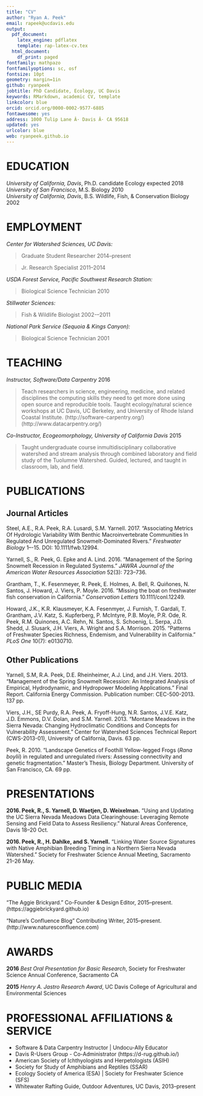 ```yaml
---
title: "CV"
author: "Ryan A. Peek"
email: rapeek@ucdavis.edu
output:
  pdf_document:
    latex_engine: pdflatex
    template: rap-latex-cv.tex
  html_document:
    df_print: paged
fontfamily: mathpazo
fontfamilyoptions: sc, osf
fontsize: 10pt
geometry: margin=1in
github: ryanpeek
jobtitle: PhD Candidate, Ecology, UC Davis
keywords: RMarkdown, academic CV, template
linkcolor: blue
orcid: orcid.org/0000-0002-9577-6885
fontawesome: yes
address: 1000 Tulip Lane Â· Davis Â· CA 95618
updated: yes
urlcolor: blue
web: ryanpeek.github.io
---
```


# EDUCATION

*University of California, Davis*, Ph.D. candidate Ecology \hfill expected 2018  
*University of San Francisco*, M.S. Biology \hfill 2010  
*University of California, Davis*, B.S. Wildlife, Fish, & Conservation Biology \hfill 2002  

# EMPLOYMENT

*Center for Watershed Sciences, UC Davis:*

 > Graduate Student Researcher \hfill 2014--present

 > Jr. Research Specialist \hfill 2011--2014

*USDA Forest Service, Pacific Southwest Research Station:*

 > Biological Science Technician \hfill 2010

*Stillwater Sciences:*

 > Fish & Wildlife Biologist \hfill 2002-–2011

*National Park Service (Sequoia & Kings Canyon):*

 > Biological Science Technician \hfill 2001  

# TEACHING

*Instructor, Software/Data Carpentry* \hfill 2016

> Teach researchers in science, engineering, medicine, and related disciplines the computing skills they need to get more done using open source and reproducible tools. Taught ecology/natural science workshops at UC Davis, UC Berkeley, and University of Rhode Island Coastal Institute. (http://software-carpentry.org/) (http://www.datacarpentry.org/)
  
*Co-Instructor, Ecogeomorphology, University of California Davis* \hfill 2015

> Taught undergraduate course inmultidisciplinary collaborative watershed and stream analysis through combined laboratory and field study of the Tuolumne Watershed. Guided, lectured, and taught in classroom, lab, and field.

# PUBLICATIONS

## **Journal Articles**

Steel, A.E., R.A. Peek, R.A. Lusardi, S.M. Yarnell. 2017. "Associating Metrics Of Hydrologic Variability With Benthic Macroinvertebrate Communities In Regulated And Unregulated Snowmelt-Dominated Rivers." *Freshwater Biology* 1–-15. DOI: 10.1111/fwb.12994.

Yarnell, S., R. Peek, G. Epke and A. Lind. 2016. "Management of the Spring Snowmelt Recession in Regulated Systems." *JAWRA Journal of the American Water Resources Association* 52(3): 723--736.

Grantham, T., K. Fesenmeyer, R. Peek, E. Holmes, A. Bell, R. Quiñones, N. Santos, J. Howard, J. Viers, P. Moyle. 2016. "Missing the boat on freshwater fish conservation in California." *Conservation Letters* 10.1111/conl.12249.

Howard, J.K., K.R. Klausmeyer, K.A. Fesenmyer, J. Furnish, T. Gardali, T. Grantham, J.V. Katz, S. Kupferberg, P. McIntyre, P.B. Moyle, P.R. Ode, R. Peek, R.M. Quinones, A.C. Rehn, N. Santos, S. Schoenig, L. Serpa, J.D. Shedd, J. Slusark, J.H. Viers, A. Wright and S.A. Morrison. 2015. "Patterns of Freshwater Species Richness, Endemism, and Vulnerability in California." *PLoS One* 10(7): e0130710.

## **Other Publications**

Yarnell, S.M, R.A. Peek, D.E. Rheinheimer, A.J. Lind, and J.H. Viers. 2013. "Management of the Spring Snowmelt Recession: An Integrated Analysis of Empirical, Hydrodynamic, and Hydropower Modeling Applications." Final Report. California Energy Commission. Publication number: CEC-500-2013. 137 pp.

Viers, J.H., SE Purdy, R.A. Peek, A. Fryoff-Hung, N.R. Santos, J.V.E. Katz, J.D. Emmons, D.V. Dolan, and S.M. Yarnell. 2013. "Montane Meadows in the Sierra Nevada: Changing Hydroclimatic Conditions and Concepts for Vulnerability Assessment." Center for Watershed Sciences Technical Report (CWS-2013-01), University of California, Davis. 63 pp.

Peek, R. 2010. "Landscape Genetics of Foothill Yellow-legged Frogs (*Rana boylii*) in regulated and unregulated rivers: Assessing connectivity and genetic fragmentation." Master’s Thesis, Biology Department. University of San Francisco, CA. 69 pp.

# PRESENTATIONS

**2016. Peek, R., S. Yarnell, D. Waetjen, D. Weixelman.** "Using and Updating the UC Sierra Nevada Meadows Data Clearinghouse: Leveraging Remote Sensing and Field Data to Assess Resiliency." Natural Areas Conference, Davis 18--20 Oct.

**2016. Peek, R., H. Dahlke, and S. Yarnell.** "Linking Water Source Signatures with Native Amphibian Breeding Timing in a Northern Sierra Nevada Watershed." Society for Freshwater Science Annual Meeting, Sacramento 21--26 May.

# PUBLIC MEDIA

“The Aggie Brickyard.” Co-Founder & Design Editor,  2015--present. (https://aggiebrickyard.github.io)

"Nature's Confluence Blog" Contributing Writer, 2015--present. (http://www.naturesconfluence.com)

# AWARDS

**2016**  *Best Oral Presentation for Basic Research*, Society for Freshwater Science Annual Conference, Sacramento CA

**2015**  *Henry A. Jastro Research Award*, UC Davis College of Agricultural and Environmental Sciences

# PROFESSIONAL AFFILIATIONS & SERVICE	  

  - Software & Data Carpentry Instructor | Undocu-Ally Educator
  - Davis R-Users Group - Co-Administrator (https://d-rug.github.io/)
  - American Society of Ichthyologists and Herpetologists (ASIH)
  - Society for Study of Amphibians and Reptiles (SSAR)
  - Ecology Society of America (ESA) | Society for Freshwater Science (SFS)
  - Whitewater Rafting Guide, Outdoor Adventures, UC Davis, 2013--present
